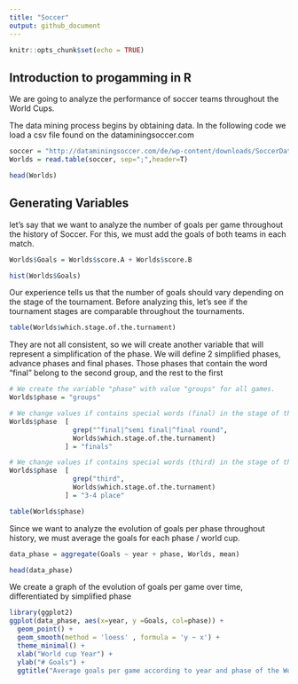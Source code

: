 ```yaml
---
title: "Soccer"
output: github_document
---
```


```r
knitr::opts_chunk$set(echo = TRUE)
```

## Introduction to progamming in R

We are going to analyze the performance of soccer teams throughout the World Cups.

The data mining process begins by obtaining data. In the following code we load a csv file found on the dataminingsoccer.com

```r
soccer = "http://dataminingsoccer.com/de/wp-content/downloads/SoccerDataAllWorldCups.csv"
Worlds = read.table(soccer, sep=";",header=T)

head(Worlds)
```


## Generating Variables

let's say that we want to analyze the number of goals per game throughout the history of Soccer. For this, we must add the goals of both teams in each match.

```r
Worlds$Goals = Worlds$score.A + Worlds$score.B

hist(Worlds$Goals)
```

Our experience tells us that the number of goals should vary depending on the stage of the tournament. Before analyzing this, let's see if the tournament stages are comparable throughout the tournaments.

```r
table(Worlds$which.stage.of.the.turnament)
```

They are not all consistent, so we will create another variable that will represent a simplification of the phase. We will define 2 simplified phases, advance phases and final phases. Those phases that contain the word "final" belong to the second group, and the rest to the first

```r
# We create the variable "phase" with value "groups" for all games.
Worlds$phase = "groups"

# We change values if contains special words (final) in the stage of the tournament.
Worlds$phase  [
                grep("^final|^semi final|^final round",
                Worlds$which.stage.of.the.turnament)
              ] = "finals"

# We change values if contains special words (third) in the stage of the tournament.
Worlds$phase  [
                grep("third",
                Worlds$which.stage.of.the.turnament)
              ] = "3-4 place"

table(Worlds$phase)
```

Since we want to analyze the evolution of goals per phase throughout history, we must average the goals for each phase / world cup.

```r
data_phase = aggregate(Goals ~ year + phase, Worlds, mean)

head(data_phase)
```

We create a graph of the evolution of goals per game over time, differentiated by simplified phase

```r
library(ggplot2)
ggplot(data_phase, aes(x=year, y =Goals, col=phase)) + 
  geom_point() +
  geom_smooth(method = 'loess' , formula = 'y ~ x') + 
  theme_minimal() + 
  xlab("World cup Year") +
  ylab("# Goals") + 
  ggtitle("Average goals per game according to year and phase of the World Cup")
```